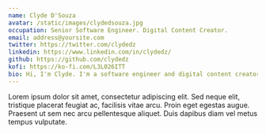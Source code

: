 ```yaml
---
name: Clyde D'Souza
avatar: /static/images/clydedsouza.jpg
occupation: Senior Software Engineer. Digital Content Creator.
email: address@yoursite.com
twitter: https://twitter.com/clydedz
linkedin: https://www.linkedin.com/in/clydedz/
github: https://github.com/clydedz
kofi: https://ko-fi.com/L3L026ITT
bio: Hi, I'm Clyde. I'm a software engineer and digital content creator based in Auckland, New Zealand. I write about various technologies, teach online classes, make videos, and I'm also the author of a children's bedtime storybook!
---
```


Lorem ipsum dolor sit amet, consectetur adipiscing elit. Sed neque elit, tristique placerat feugiat ac, facilisis vitae arcu. Proin eget egestas augue. Praesent ut sem nec arcu pellentesque aliquet. Duis dapibus diam vel metus tempus vulputate.
